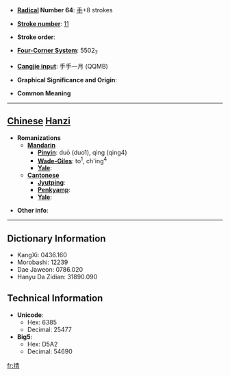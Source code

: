 * '''[[Wiktionary:Chinese radical index| Radical]] Number 64''': [[Wiktionary:Chinese radical index 手|手]]+8 strokes

* '''[[Wiktionary:Chinese total strokes index|Stroke number]]''': [[Wiktionary:Chinese total strokes index 11|11]]

* '''Stroke order''': 

* '''[[Wiktionary:Chinese four corner index|Four-Corner System]]''': 5502<sub>7</sub>

* '''[[Wiktionary:Chinese Cangjie index|Cangjie input]]''': 手手一月 (QQMB)

* '''Graphical Significance and Origin''': 

* '''Common Meaning'''

----

== [[Chinese]] [[Hanzi]] ==

* '''Romanizations'''
** '''[[Mandarin]]'''
*** '''[[Pinyin]]''': duō (duo1), qìng (qing4)
*** '''[[Wade-Giles]]''': to<sup>1</sup>, ch'ing<sup>4</sup>
*** '''[[Yale]]''': 
** '''[[Cantonese]]'''
*** '''[[Jyutping]]''':
*** '''[[Penkyamp]]''': 
*** '''[[Yale]]''': 

* '''Other info''': 

----

== Dictionary Information ==

* KangXi: 0436.160
* Morobashi: 12239
* Dae Jaweon: 0786.020
* Hanyu Da Zidian: 31890.090

== Technical Information ==

* '''Unicode''':
** Hex: 6385
** Decimal: 25477
* '''Big5''':
** Hex: D5A2
** Decimal: 54690

[[fr:掅]]
